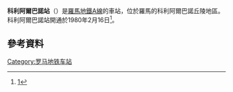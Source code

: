 {{Infobox station 
| name          = [[File:Logo_Metropolitane_Italia.svg|20px]]  Colli Albani
| type          = 
| style         = Rome Metro
| image         = File:Colli Albani-Metropolitana di Roma.jpg
| image_caption = 
| address       = 
| coordinates   = {{coord|41.8694|12.5301|type:railwaystation_region:IT|display=inline,title}}
| line          = <!-- line information is detailed under "services" -->
| other         = 
| structure     = 地下
| platform      = [[島式月台|島式月台]] 
| depth         = 
| levels        = 
| tracks        = 2
| parking       = 
| bicycle       = 
| baggage_check = 
| opened        = 1980
| closed        = 
| interchange   = 
| rebuilt       = 
| electrified   = 
| ADA           = 
| code          = 
| owned         = 羅馬交通局
| zone          = 
| smartcardname =
| smartcardstatus =
| former        = 
| passengers    = 
| pass_year     = 
| pass_percent  = 
| pass_system   = 
| mpassengers   = 
| services      = 
| map_locator   = 
| web           = 
}}

'''科利阿爾巴諾站'''（{{lang-it|Colli Albani}}）是[[羅馬地鐵A線|羅馬地鐵A線]]的車站，位於羅馬的科利阿爾巴諾丘陵地區。科利阿爾巴諾站開通於1980年2月16日<ref>[http://www.rome.info/metro/]</ref>。

==參考資料==
{{Reflist}}
{{羅馬地鐵A線}}
[[Category:罗马地铁车站|Category:罗马地铁车站]]